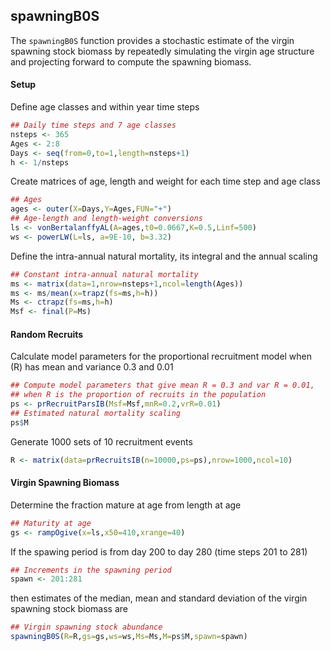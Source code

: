 ## spawningB0S

The `spawningB0S` function provides a stochastic estimate of the
virgin spawning stock biomass by repeatedly simulating the virgin age
structure and projecting forward to compute the spawning biomass.

#### Setup

Define age classes and within year time steps
```r
## Daily time steps and 7 age classes
nsteps <- 365
Ages <- 2:8
Days <- seq(from=0,to=1,length=nsteps+1)
h <- 1/nsteps
```

Create matrices of age, length and weight for each time step and age class
```r
## Ages
ages <- outer(X=Days,Y=Ages,FUN="+")
## Age-length and length-weight conversions
ls <- vonBertalanffyAL(A=ages,t0=0.0667,K=0.5,Linf=500)
ws <- powerLW(L=ls, a=9E-10, b=3.32)
```

Define the intra-annual natural mortality, its integral and the annual scaling
```r
## Constant intra-annual natural mortality
ms <- matrix(data=1,nrow=nsteps+1,ncol=length(Ages))
ms <- ms/mean(x=trapz(fs=ms,h=h))
Ms <- ctrapz(fs=ms,h=h)
Msf <- final(P=Ms)
```

#### Random Recruits

Calculate model parameters for the proportional recruitment model
when \(R\) has mean and variance 0.3 and 0.01
```r
## Compute model parameters that give mean R = 0.3 and var R = 0.01,
## when R is the proportion of recruits in the population
ps <- prRecruitParsIB(Msf=Msf,mnR=0.2,vrR=0.01)
## Estimated natural mortality scaling
ps$M
```

Generate 1000 sets of 10 recruitment events
```r
R <- matrix(data=prRecruitsIB(n=10000,ps=ps),nrow=1000,ncol=10)
```


#### Virgin Spawning Biomass 


Determine the fraction mature at age from length at age
```r
## Maturity at age
gs <- rampOgive(x=ls,x50=410,xrange=40)
```

If the spawing period is from day 200 to day 280 (time steps 201 to 281)
```r
## Increments in the spawning period
spawn <- 201:281
```
then estimates of the median, mean and standard deviation of the
virgin spawning stock biomass are 
```r
## Virgin spawning stock abundance
spawningB0S(R=R,gs=gs,ws=ws,Ms=Ms,M=ps$M,spawn=spawn)
```
